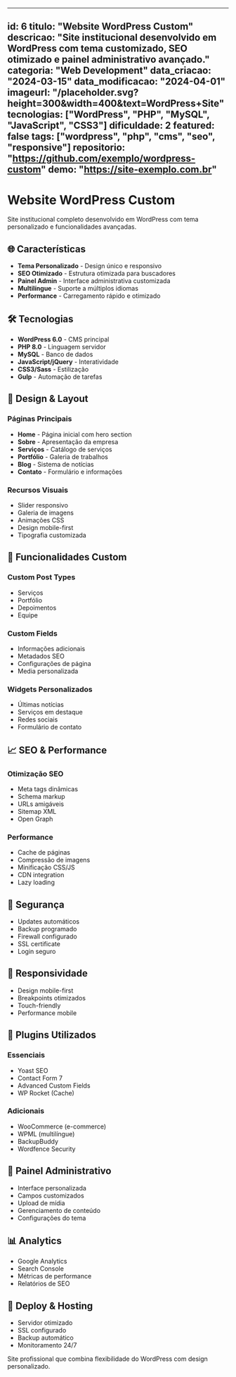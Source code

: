 
---
id: 6
titulo: "Website WordPress Custom"
descricao: "Site institucional desenvolvido em WordPress com tema customizado, SEO otimizado e painel administrativo avançado."
categoria: "Web Development"
data_criacao: "2024-03-15"
data_modificacao: "2024-04-01"
imageurl: "/placeholder.svg?height=300&width=400&text=WordPress+Site"
tecnologias: ["WordPress", "PHP", "MySQL", "JavaScript", "CSS3"]
dificuldade: 2
featured: false
tags: ["wordpress", "php", "cms", "seo", "responsive"]
repositorio: "https://github.com/exemplo/wordpress-custom"
demo: "https://site-exemplo.com.br"
---

# Website WordPress Custom

Site institucional completo desenvolvido em WordPress com tema personalizado e funcionalidades avançadas.

## 🌐 Características

- **Tema Personalizado** - Design único e responsivo
- **SEO Otimizado** - Estrutura otimizada para buscadores
- **Painel Admin** - Interface administrativa customizada
- **Multilíngue** - Suporte a múltiplos idiomas
- **Performance** - Carregamento rápido e otimizado

## 🛠️ Tecnologias

- **WordPress 6.0** - CMS principal
- **PHP 8.0** - Linguagem servidor
- **MySQL** - Banco de dados
- **JavaScript/jQuery** - Interatividade
- **CSS3/Sass** - Estilização
- **Gulp** - Automação de tarefas

## 🎨 Design & Layout

### Páginas Principais
- **Home** - Página inicial com hero section
- **Sobre** - Apresentação da empresa
- **Serviços** - Catálogo de serviços
- **Portfólio** - Galeria de trabalhos
- **Blog** - Sistema de notícias
- **Contato** - Formulário e informações

### Recursos Visuais
- Slider responsivo
- Galeria de imagens
- Animações CSS
- Design mobile-first
- Tipografia customizada

## 🔧 Funcionalidades Custom

### Custom Post Types
- Serviços
- Portfólio
- Depoimentos
- Equipe

### Custom Fields
- Informações adicionais
- Metadados SEO
- Configurações de página
- Media personalizada

### Widgets Personalizados
- Últimas notícias
- Serviços em destaque
- Redes sociais
- Formulário de contato

## 📈 SEO & Performance

### Otimização SEO
- Meta tags dinâmicas
- Schema markup
- URLs amigáveis
- Sitemap XML
- Open Graph

### Performance
- Cache de páginas
- Compressão de imagens
- Minificação CSS/JS
- CDN integration
- Lazy loading

## 🔐 Segurança

- Updates automáticos
- Backup programado
- Firewall configurado
- SSL certificate
- Login seguro

## 📱 Responsividade

- Design mobile-first
- Breakpoints otimizados
- Touch-friendly
- Performance mobile

## 🧩 Plugins Utilizados

### Essenciais
- Yoast SEO
- Contact Form 7
- Advanced Custom Fields
- WP Rocket (Cache)

### Adicionais
- WooCommerce (e-commerce)
- WPML (multilíngue)
- BackupBuddy
- Wordfence Security

## 🎯 Painel Administrativo

- Interface personalizada
- Campos customizados
- Upload de mídia
- Gerenciamento de conteúdo
- Configurações do tema

## 📊 Analytics

- Google Analytics
- Search Console
- Métricas de performance
- Relatórios de SEO

## 🚀 Deploy & Hosting

- Servidor otimizado
- SSL configurado
- Backup automático
- Monitoramento 24/7

Site profissional que combina flexibilidade do WordPress com design personalizado.

